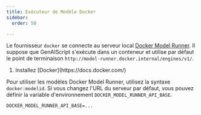 ```yaml
---
title: Exécuteur de Modèle Docker
sidebar:
  order: 50

---
```



Le fournisseur `docker` se connecte au serveur local [Docker Model Runner](https://docs.docker.com/model-runner/).
Il suppose que GenAIScript s'exécute dans un conteneur et utilise par défaut le point de terminaison `http://model-runner.docker.internal/engines/v1/`.

<Steps>
  <ol>
    <li>
      Installez [Docker](https://docs.docker.com/)
    </li>
  </ol>
</Steps>

Pour utiliser les modèles Docker Model Runner, utilisez la syntaxe `docker:modelid`.
Si vous changez l'URL du serveur par défaut, vous pouvez définir la variable d'environnement `DOCKER_MODEL_RUNNER_API_BASE`.

```txt title=".env"
DOCKER_MODEL_RUNNER_API_BASE=...
```

<LLMProviderFeatures provider="docker" />
